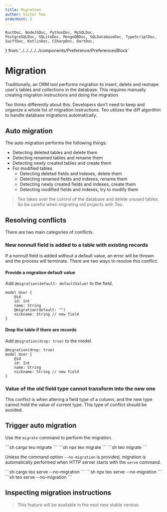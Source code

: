 ```yaml
---
title: Migration
author: Victor Teo
orderHint: 2
---
```


    RustDoc, NodeJSDoc, PythonDoc, MySQLDoc,
    PostgreSQLDoc, SQLiteDoc, MongoDBDoc, SQLDatabaseDoc, TypeScriptDoc,
    SwiftDoc, KotlinDoc, CSharpDoc, DartDoc,
} from '../../../../../components/Preference/PreferencesBlock'

# Migration

Traditionally, an ORM tool performs migration to insert, delete and reshape 
user's tables and collections in the database. This requires manually creating
migration instructions and doing the migration.

Teo thinks differently about this. Developers don't need to keep and organize
a whole list of migration instructions. Teo utilizes the diff algorithm to 
handle database migrations automatically.

## Auto migration

The auto migration performs the following things:

* Detecting deleted tables and delete them
* Detecting renamed tables and rename them
* Detecting newly created tables and create them
* For modified tables
    * Detecting deleted fields and indexes, delete them
    * Detecting renamed fields and indexes, rename them
    * Detecting newly created fields and indexes, create them
    * Detecting modified fields and indexes, try to modify them

> Teo takes over the control of the database and delete unused tables. So be 
> careful when migrating old projects with Teo.

## Resolving conflicts

There are two main categories of conflicts.

### New nonnull field is added to a table with existing records

If a nonnull field is added without a default value, an error will be thrown
and the process will terminate. There are two ways to resolve this conflict.

#### Provide a migration default value

Add `@migration(default: defaultValue)` to the field.

```teo
model User {
    @id
    id: Int
    name: String
    @migration(default: "")
    nickname: String // new field
}
```

#### Drop the table if there are records

Add `@migration(drop: true)` to the model.

```teo
@migration(drop: true)
model User {
    @id
    id: Int
    name: String
    nickname: String // new field
}
```

### Value of the old field type cannot transform into the new one

This conflict is when altering a field type of a column, and the new type 
cannot hold the value of current type. This type of conflict should be avoided.

## Trigger auto migration

Use the `migrate` command to perform the migration.

<RustDoc>
```sh
cargo teo migrate
```
</RustDoc>
<NodeJSDoc>
```sh
npx teo migrate
```
</NodeJSDoc>
<PythonDoc>
```sh
teo migrate
```
</PythonDoc>

Unless the command option `--no-migration` is provided, migration is 
automatically performed when HTTP server starts with the `serve` command.

<RustDoc>
```sh
cargo teo serve --no-migration
```
</RustDoc>
<NodeJSDoc>
```sh
npx teo serve --no-migration
```
</NodeJSDoc>
<PythonDoc>
```sh
teo serve --no-migration
```
</PythonDoc>

## Inspecting migration instructions

> This feature will be available in the next new stable version.

<PrevNext />